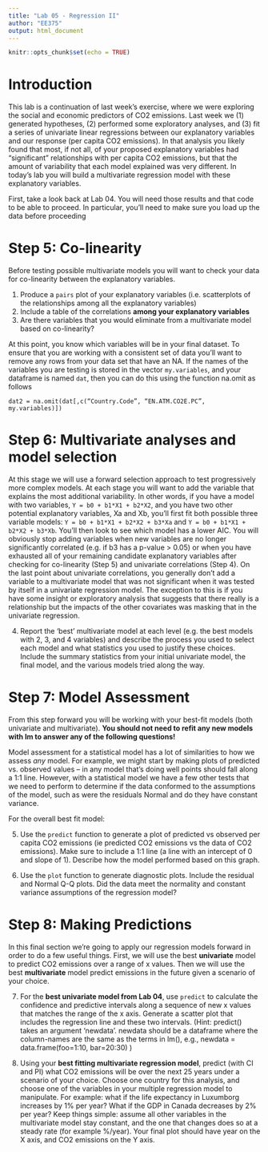```yaml
---
title: "Lab 05 - Regression II"
author: "EE375"
output: html_document
---
```


```r
knitr::opts_chunk$set(echo = TRUE)
```

# Introduction

This lab is a continuation of last week’s exercise, where we were exploring the social and economic predictors of CO2 emissions. Last week we (1) generated hypotheses, (2) performed some exploratory analyses, and (3) fit a series of univariate linear regressions between our explanatory variables and our response (per capita CO2 emissions). In that analysis you likely found that most, if not all, of your proposed explanatory variables had “significant” relationships with per capita CO2 emissions, but that the amount of variability that each model explained was very different. In today’s lab you will build a multivariate regression model with these explanatory variables.

First, take a look back at Lab 04. You will need those results and that code to be able to proceed. In particular, you'll need to make sure you load up the data before proceeding

# Step 5: Co-linearity

Before testing possible multivariate models you will want to check your data for co-linearity between the explanatory variables.

1. Produce a `pairs` plot of your explanatory variables (i.e. scatterplots of the relationships among all the explanatory variables)
2. Include a table of the correlations **among your explanatory variables**
3. Are there variables that you would eliminate from a multivariate model based on co-linearity?

At this point, you know which variables will be in your final dataset. To ensure that you are working with a consistent set of data you’ll want to remove any rows from your data set that have an NA. If the names of the variables you are testing is stored in the vector `my.variables`, and your dataframe is named `dat`, then you can do this using the function na.omit as follows

```
dat2 = na.omit(dat[,c(“Country.Code”, “EN.ATM.CO2E.PC”, my.variables)])
```

# Step 6: Multivariate analyses and model selection

At this stage we will use a forward selection approach to test progressively more complex models. At each stage you will want to add the variable that explains the most additional variability. In other words, if you have a model with two variables, `Y = b0 + b1*X1 + b2*X2`, and you have two other potential explanatory variables, Xa and Xb, you’ll first fit both possible three variable models:  `Y = b0 + b1*X1 + b2*X2 + b3*Xa` and `Y = b0 + b1*X1 + b2*X2 + b3*Xb`. You’ll then look to see which model has a lower AIC. You will obviously stop adding variables when new variables are no longer significantly correlated (e.g. if b3 has a p-value > 0.05) or when you have exhausted all of your remaining candidate explanatory variables after checking for co-linearity (Step 5) and univariate correlations (Step 4). On the last point about univariate correlations, you generally don’t add a variable to a multivariate model that was not significant when it was tested by itself in a univariate regression model. The exception to this is if you have some insight or exploratory analysis that suggests that there really is a relationship but the impacts of the other covariates was masking that in the univariate regression.

4. Report the 'best' multivariate model at each level (e.g. the best models with 2, 3, and 4 variables) and describe the process you used to select each model and what statistics you used to justify these choices. Include the summary statistics from your initial univariate model, the final model, and the various models tried along the way.

# Step 7: Model Assessment

From this step forward you will be working with your best-fit models (both univariate and multivariate). **You should not need to refit any new models with lm to answer any of the following questions!**

Model assessment for a statistical model has a lot of similarities to how we assess _any_ model. For example, we might start by making plots of predicted vs. observed values -- in any model that's doing well points should fall along a 1:1 line. However, with a statistical model we have a few other tests that we need to perform to determine if the data conformed to the assumptions of the model, such as were the residuals Normal and do they have constant variance. 

For the overall best fit model:

5. Use the `predict` function to generate a plot of predicted vs observed per capita CO2 emissions (ie predicted CO2 emissions vs the data of CO2 emissions). Make sure to include a 1:1 line (a line with an intercept of 0 and slope of 1). Describe how the model performed based on this graph.

6. Use the `plot` function to generate diagnostic plots. Include the residual and Normal Q-Q plots. Did the data meet the normality and constant variance assumptions of the regression model?

# Step 8: Making Predictions

In this final section we’re going to apply our regression models forward in order to do a few useful things. First, we will use the best **univariate** model to predict CO2 emissions over a range of x values. Then we will use the best **multivariate** model predict emissions in the future given a scenario of your choice.

7. For the **best univariate model from Lab 04**, use `predict` to calculate the confidence and predictive intervals along a sequence of new x values that matches the range of the x axis. Generate a scatter plot that includes the regression line and these two intervals. (Hint: predict() takes an argument 'newdata'.  newdata should be a dataframe where the column-names are the same as the terms in lm(), e.g., newdata = data.frame(foo=1:10, bar=20:30) )

8. Using your **best fitting multivariate regression model**, predict (with CI and PI) what CO2 emissions will be over the next 25 years under a scenario of your choice. Choose one country for this analysis, and choose one of the variables in your multiple regression model to manipulate. For example: what if the life expectancy in Luxumborg increases by 1% per year? What if the GDP in Canada decreases by 2% per year? Keep things simple: assume all other variables in the multivariate model stay constant, and the one that changes does so at a steady rate (for example %/year). Your final plot should have year on the X axis, and CO2 emissions on the Y axis. 
